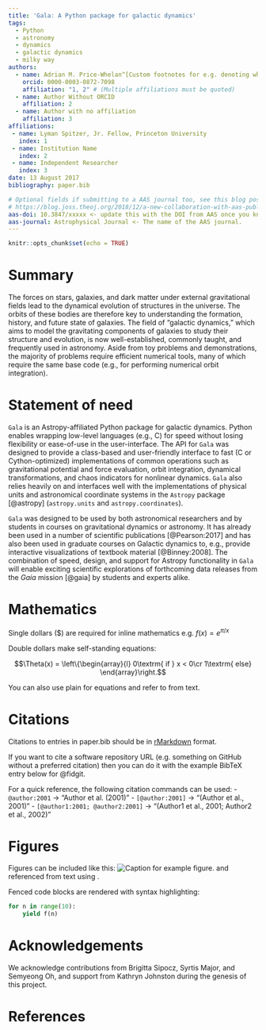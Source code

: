 ```yaml
---
title: 'Gala: A Python package for galactic dynamics'
tags:
  - Python
  - astronomy
  - dynamics
  - galactic dynamics
  - milky way
authors:
  - name: Adrian M. Price-Whelan^[Custom footnotes for e.g. denoting who the corresponding author is can be included like this.]
    orcid: 0000-0003-0872-7098
    affiliation: "1, 2" # (Multiple affiliations must be quoted)
  - name: Author Without ORCID
    affiliation: 2
  - name: Author with no affiliation
    affiliation: 3
affiliations:
 - name: Lyman Spitzer, Jr. Fellow, Princeton University
   index: 1
 - name: Institution Name
   index: 2
 - name: Independent Researcher
   index: 3
date: 13 August 2017
bibliography: paper.bib

# Optional fields if submitting to a AAS journal too, see this blog post:
# https://blog.joss.theoj.org/2018/12/a-new-collaboration-with-aas-publishing
aas-doi: 10.3847/xxxxx <- update this with the DOI from AAS once you know it.
aas-journal: Astrophysical Journal <- The name of the AAS journal.
---
```


```r
knitr::opts_chunk$set(echo = TRUE)
```


# Summary

The forces on stars, galaxies, and dark matter under external gravitational
fields lead to the dynamical evolution of structures in the universe. The orbits
of these bodies are therefore key to understanding the formation, history, and
future state of galaxies. The field of "galactic dynamics," which aims to model
the gravitating components of galaxies to study their structure and evolution,
is now well-established, commonly taught, and frequently used in astronomy.
Aside from toy problems and demonstrations, the majority of problems require
efficient numerical tools, many of which require the same base code (e.g., for
performing numerical orbit integration).

# Statement of need 

`Gala` is an Astropy-affiliated Python package for galactic dynamics. Python
enables wrapping low-level languages (e.g., C) for speed without losing
flexibility or ease-of-use in the user-interface. The API for `Gala` was
designed to provide a class-based and user-friendly interface to fast (C or
Cython-optimized) implementations of common operations such as gravitational
potential and force evaluation, orbit integration, dynamical transformations,
and chaos indicators for nonlinear dynamics. `Gala` also relies heavily on and
interfaces well with the implementations of physical units and astronomical
coordinate systems in the `Astropy` package [@astropy] (`astropy.units` and
`astropy.coordinates`).

`Gala` was designed to be used by both astronomical researchers and by
students in courses on gravitational dynamics or astronomy. It has already been
used in a number of scientific publications [@Pearson:2017] and has also been
used in graduate courses on Galactic dynamics to, e.g., provide interactive
visualizations of textbook material [@Binney:2008]. The combination of speed,
design, and support for Astropy functionality in `Gala` will enable exciting
scientific explorations of forthcoming data releases from the *Gaia* mission
[@gaia] by students and experts alike.

# Mathematics

Single dollars ($) are required for inline mathematics e.g. $f(x) = e^{\pi/x}$

Double dollars make self-standing equations:

$$\Theta(x) = \left\{\begin{array}{l}
0\textrm{ if } x < 0\cr
1\textrm{ else}
\end{array}\right.$$

You can also use plain \LaTeX for equations
\begin{equation}\label{eq:fourier}
\hat f(\omega) = \int_{-\infty}^{\infty} f(x) e^{i\omega x} dx
\end{equation}
and refer to \autoref{eq:fourier} from text.

# Citations

Citations to entries in paper.bib should be in
[rMarkdown](http://rmarkdown.rstudio.com/authoring_bibliographies_and_citations.html)
format.

If you want to cite a software repository URL (e.g. something on GitHub without a preferred
citation) then you can do it with the example BibTeX entry below for @fidgit.

For a quick reference, the following citation commands can be used:
- `@author:2001`  ->  "Author et al. (2001)"
- `[@author:2001]` -> "(Author et al., 2001)"
- `[@author1:2001; @author2:2001]` -> "(Author1 et al., 2001; Author2 et al., 2002)"

# Figures

Figures can be included like this:
![Caption for example figure.\label{fig:example}](figure.png)
and referenced from text using \autoref{fig:example}.

Fenced code blocks are rendered with syntax highlighting:
```python
for n in range(10):
    yield f(n)
```	

# Acknowledgements

We acknowledge contributions from Brigitta Sipocz, Syrtis Major, and Semyeong
Oh, and support from Kathryn Johnston during the genesis of this project.

# References

